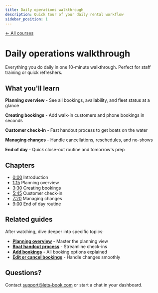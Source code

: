 ```yaml
---
title: Daily operations walkthrough
description: Quick tour of your daily rental workflow
sidebar_position: 1
---
```



<div style={{marginBottom: '2rem'}}>
  <a href="/courses" style={{color: '#12c19b', textDecoration: 'none', fontWeight: '600', display: 'inline-flex', alignItems: 'center', gap: '0.5rem', transition: 'opacity 0.2s', background: 'none', padding: 0, border: 'none'}}>
    ← All courses
  </a>
</div>

# Daily operations walkthrough

<VideoPlayer videoId="VIDEO_ID_HERE" title="Daily operations walkthrough" />

Everything you do daily in one 10-minute walkthrough. Perfect for staff training or quick refreshers.

## What you'll learn

**Planning overview** - See all bookings, availability, and fleet status at a glance

**Creating bookings** - Add walk-in customers and phone bookings in seconds

**Customer check-in** - Fast handout process to get boats on the water

**Managing changes** - Handle cancellations, reschedules, and no-shows

**End of day** - Quick close-out routine and tomorrow's prep

## Chapters

- [0:00](https://www.youtube.com/watch?v=VIDEO_ID_HERE&t=0s) Introduction
- [1:15](https://www.youtube.com/watch?v=VIDEO_ID_HERE&t=75s) Planning overview
- [3:30](https://www.youtube.com/watch?v=VIDEO_ID_HERE&t=210s) Creating bookings
- [5:45](https://www.youtube.com/watch?v=VIDEO_ID_HERE&t=345s) Customer check-in
- [7:20](https://www.youtube.com/watch?v=VIDEO_ID_HERE&t=440s) Managing changes
- [9:00](https://www.youtube.com/watch?v=VIDEO_ID_HERE&t=540s) End of day routine

## Related guides

After watching, dive deeper into specific topics:

- **[Planning overview](/guides/day-to-day/planning-overview)** - Master the planning view
- **[Boat handout process](/guides/day-to-day/boat-handout-process)** - Streamline check-ins
- **[Add bookings](/guides/bookings/add-booking)** - All booking options explained
- **[Edit or cancel bookings](/guides/bookings/edit-or-cancel-a-booking)** - Handle changes smoothly

## Questions?

Contact [support@lets-book.com](mailto:support@lets-book.com) or start a chat in your dashboard.
